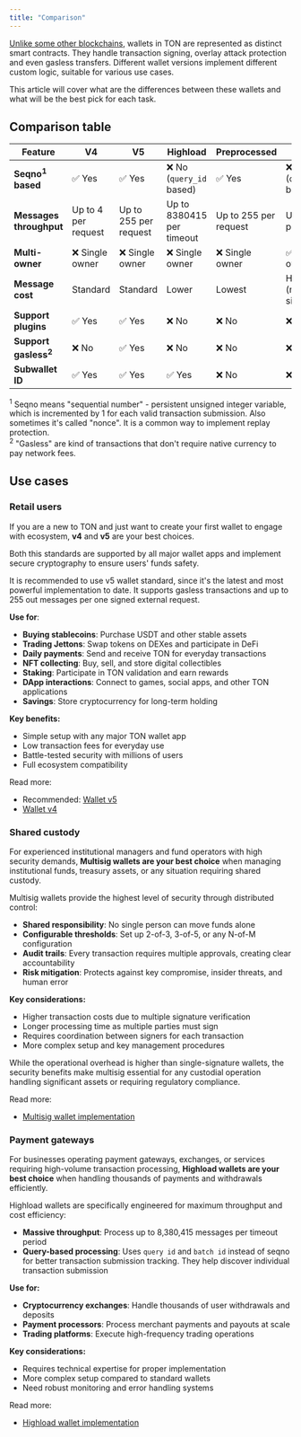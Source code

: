 ```yaml
---
title: "Comparison"
---
```


[Unlike some other blockchains](/guidebook/from-ethereum), wallets in TON are represented as distinct smart contracts. They handle transaction signing, overlay attack protection and even gasless transfers. Different wallet versions implement different custom logic, suitable for various use cases.

This article will cover what are the differences between these wallets and what will be the best pick for each task.

## Comparison table

| Feature                         | V4                  | V5                    | Highload                  | Preprocessed          | Multisig                     |
|---------------------------------|---------------------|-----------------------|---------------------------|-----------------------|------------------------------|
| **Seqno<sup>1</sup> based**     | ✅ Yes               | ✅ Yes                 | ❌ No (`query_id` based)     | ✅ Yes                 | ❌ No (`query_id` based)        |
| **Messages throughput**         | Up to 4 per request | Up to 255 per request | Up to 8380415 per timeout | Up to 255 per request | Up to 255 per vote           |
| **Multi-owner**                 | ❌ Single owner      | ❌ Single owner        | ❌ Single owner            | ❌ Single owner        | ✅ Multiple owners            |
| **Message cost**                | Standard            | Standard              | Lower                     | Lowest                | Higher (multiple signatures) |
| **Support plugins**             | ✅ Yes               | ✅ Yes                 | ❌ No                      | ❌ No                  | ❌ No                         |
| **Support gasless<sup>2</sup>** | ❌ No                | ✅ Yes                 | ❌ No                      | ❌ No                  | ❌ No                         |
| **Subwallet ID**                | ✅ Yes               | ✅ Yes                 | ✅ Yes                     | ❌ No                  | ❌ No                         |

<sup>1</sup> Seqno means "sequential number" - persistent unsigned integer variable, which is incremented by 1 for each valid transaction submission. Also sometimes it's called "nonce". It is a common way to implement replay protection.<br/>
<sup>2</sup> "Gasless" are kind of transactions that don't require native currency to pay network fees. 

## Use cases

### Retail users

If you are a new to TON and just want to create your first wallet to engage with ecosystem, **v4** and **v5** are your best choices.

Both this standards are supported by all major wallet apps and implement secure cryptography to ensure users' funds safety. 

It is recommended to use v5 wallet standard, since it's the latest and most powerful implementation to date. It supports gasless transactions and up to 255 out messages per one signed external request.


**Use for**:
- **Buying stablecoins**: Purchase USDT and other stable assets
- **Trading Jettons**: Swap tokens on DEXes and participate in DeFi
- **Daily payments**: Send and receive TON for everyday transactions
- **NFT collecting**: Buy, sell, and store digital collectibles
- **Staking**: Participate in TON validation and earn rewards
- **DApp interactions**: Connect to games, social apps, and other TON applications
- **Savings**: Store cryptocurrency for long-term holding

**Key benefits:**
- Simple setup with any major TON wallet app
- Low transaction fees for everyday use
- Battle-tested security with millions of users
- Full ecosystem compatibility

Read more:
- Recommended: [Wallet v5](/standard/wallets/v5)
- [Wallet v4](/standard/wallets/v4)

### Shared custody

For experienced institutional managers and fund operators with high security demands, **Multisig wallets are your best choice** when managing institutional funds, treasury assets, or any situation requiring shared custody.

Multisig wallets provide the highest level of security through distributed control:
- **Shared responsibility**: No single person can move funds alone
- **Configurable thresholds**: Set up 2-of-3, 3-of-5, or any N-of-M configuration
- **Audit trails**: Every transaction requires multiple approvals, creating clear accountability
- **Risk mitigation**: Protects against key compromise, insider threats, and human error

**Key considerations:**
- Higher transaction costs due to multiple signature verification
- Longer processing time as multiple parties must sign
- Requires coordination between signers for each transaction
- More complex setup and key management procedures

While the operational overhead is higher than single-signature wallets, the security benefits make multisig essential for any custodial operation handling significant assets or requiring regulatory compliance.

Read more:
- [Multisig wallet implementation](/standard/wallets/multisig)

### Payment gateways

For businesses operating payment gateways, exchanges, or services requiring high-volume transaction processing, **Highload wallets are your best choice** when handling thousands of payments and withdrawals efficiently.

Highload wallets are specifically engineered for maximum throughput and cost efficiency:
- **Massive throughput**: Process up to 8,380,415 messages per timeout period
- **Query-based processing**: Uses `query id` and `batch id` instead of seqno for better transaction submission tracking. They help discover individual transaction submission

**Use for:**
- **Cryptocurrency exchanges**: Handle thousands of user withdrawals and deposits
- **Payment processors**: Process merchant payments and payouts at scale
- **Trading platforms**: Execute high-frequency trading operations

**Key considerations:**
- Requires technical expertise for proper implementation
- More complex setup compared to standard wallets
- Need robust monitoring and error handling systems

Read more:
- [Highload wallet implementation](/standard/wallets/highload)